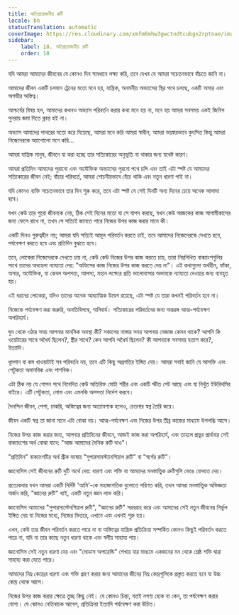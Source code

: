```yaml
---
title: অতিপ্রয়োজনীয় রুটি
locale: bn
statusTranslation: automatic
coverImage: https://res.cloudinary.com/xmfm6mhw3gwctndtcubgx2rptnae/image/upload/v1740468922/small_cover_tratado_de_psicologia_revolucionaria_a4c0dca4e0.webp
sidebar:
    label: 18. অতিপ্রয়োজনীয় রুটি
    order: 18
---
```

যদি আমরা আমাদের জীবনের যে কোনও দিন সাবধানে লক্ষ্য করি, তবে দেখব যে আমরা সচেতনভাবে বাঁচতে জানি না।

আমাদের জীবন একটি চলমান ট্রেনের মতো মনে হয়, যান্ত্রিক, অনমনীয় অভ্যাসের স্থির পথে চলছে, একটি অসার এবং অগভীর অস্তিত্ব।

আশ্চর্যের বিষয় হল, আমাদের কখনও অভ্যাস পরিবর্তন করার কথা মনে হয় না, মনে হয় আমরা সবসময় একই জিনিস পুনরায় জমা দিতে ক্লান্ত হই না।

অভ্যাস আমাদের পাথরের মতো করে দিয়েছে, আমরা মনে করি আমরা স্বাধীন; আমরা ভয়ঙ্করভাবে কুৎসিত কিন্তু আমরা নিজেদেরকে অ্যাপোলো মনে করি...

আমরা যান্ত্রিক মানুষ, জীবনে যা করা হচ্ছে তার সত্যিকারের অনুভূতি না থাকার জন্য যথেষ্ট কারণ।

আমরা প্রতিদিন আমাদের পুরানো এবং অযৌক্তিক অভ্যাসের পুরনো পথে চলি এবং তাই এটা স্পষ্ট যে আমাদের সত্যিকারের জীবন নেই; বাঁচার পরিবর্তে, আমরা শোচনীয়ভাবে বেঁচে থাকি এবং নতুন ধারণা পাই না।

যদি কোনও ব্যক্তি সচেতনভাবে তার দিন শুরু করে, তবে এটা স্পষ্ট যে সেই দিনটি অন্য দিনের চেয়ে অনেক আলাদা হবে।

যখন কেউ তার পুরো জীবনকে নেয়, ঠিক সেই দিনের মতো যা সে যাপন করছে, যখন কেউ আজকের কাজ আগামীকালের জন্য ফেলে রাখে না, তখন সে সত্যিই জানতে পারে নিজের উপর কাজ করার মানে কী।

একটি দিনও গুরুত্বহীন নয়; আমরা যদি সত্যিই আমূল পরিবর্তন করতে চাই, তবে আমাদের নিজেদেরকে দেখতে হবে, পর্যবেক্ষণ করতে হবে এবং প্রতিদিন বুঝতে হবে।

তবে, লোকেরা নিজেদেরকে দেখতে চায় না, কেউ কেউ নিজের উপর কাজ করতে চায়, তারা নিম্নলিখিত বাক্যাংশগুলির সাথে তাদের অবহেলা ন্যায্যতা দেয়: "অফিসের কাজ নিজের উপর কাজ করতে দেয় না"। এই কথাগুলো অর্থহীন, ফাঁকা, অসার, অযৌক্তিক, যা কেবল অলসতা, আলস্য, মহান লক্ষ্যের প্রতি ভালোবাসার অভাবকে ন্যায্যতা দেওয়ার জন্য ব্যবহৃত হয়।

এই ধরনের লোকেরা, যদিও তাদের অনেক আধ্যাত্মিক উদ্বেগ রয়েছে, এটা স্পষ্ট যে তারা কখনই পরিবর্তন হবে না।

নিজেকে পর্যবেক্ষণ করা জরুরি, অনতিবিলম্বে, অনিবার্য। সত্যিকারের পরিবর্তনের জন্য অন্তরঙ্গ আত্ম-পর্যবেক্ষণ অপরিহার্য।

ঘুম থেকে ওঠার সময় আপনার মানসিক অবস্থা কী? সকালের নাস্তার সময় আপনার মেজাজ কেমন থাকে? আপনি কি ওয়েটারের সাথে অধৈর্য ছিলেন?, স্ত্রীর সাথে? কেন আপনি অধৈর্য ছিলেন? কী আপনাকে সবসময় হতাশ করে?, ইত্যাদি।

ধূমপান বা কম খাওয়াটাই সব পরিবর্তন নয়, তবে এটি কিছু অগ্রগতির ইঙ্গিত দেয়। আমরা সবাই জানি যে আসক্তি এবং পেটুকতা অমানবিক এবং পাশবিক।

এটা ঠিক নয় যে গোপন পথে নিবেদিত কেউ অতিরিক্ত মোটা শরীর এবং একটি স্ফীত পেট আছে এবং যা নিখুঁত ইউরিথমির বাইরে। এটি পেটুকতা, লোভ এবং এমনকি অলসতা নির্দেশ করবে।

দৈনন্দিন জীবন, পেশা, চাকরি, অস্তিত্বের জন্য অত্যাবশ্যক হলেও, চেতনার স্বপ্ন তৈরি করে।

জীবন একটি স্বপ্ন তা জানা মানে এটা বোঝা নয়। আত্ম-পর্যবেক্ষণ এবং নিজের উপর তীব্র কাজের মাধ্যমে উপলব্ধি আসে।

নিজের উপর কাজ করার জন্য, আপনার প্রতিদিনের জীবনে, আজই কাজ করা অপরিহার্য, এবং তাহলে প্রভুর প্রার্থনার সেই বাক্যাংশের অর্থ বোঝা যাবে: "আজ আমাদের দৈনিক রুটি দাও"।

"প্রতিদিন" বাক্যাংশটির অর্থ গ্রীক ভাষায় "সুপারসাবস্ট্যানশিয়াল রুটি" বা "স্বর্গের রুটি"।

জ্ঞানোসিস সেই জীবনের রুটি দুটি অর্থে দেয়: ধারণা এবং শক্তি যা আমাদের মনস্তাত্ত্বিক ত্রুটিগুলি ভেঙে ফেলতে দেয়।

প্রত্যেকবার যখন আমরা একটি নির্দিষ্ট 'আমি'-কে মহাজাগতিক ধুলোতে পরিণত করি, তখন আমরা মনস্তাত্ত্বিক অভিজ্ঞতা অর্জন করি, "জ্ঞানের রুটি" খাই, একটি নতুন জ্ঞান লাভ করি।

জ্ঞানোসিস আমাদের "সুপারসাস্টেনশিয়াল রুটি", "জ্ঞানের রুটি" সরবরাহ করে এবং আমাদের সেই নতুন জীবনের নির্ভুল ইঙ্গিত দেয় যা নিজের মধ্যে, নিজের ভিতরে, এখানে এবং এখনই শুরু হয়।

এখন, কেউ তার জীবন পরিবর্তন করতে পারে না বা অস্তিত্বের যান্ত্রিক প্রতিক্রিয়া সম্পর্কিত কোনও কিছুই পরিবর্তন করতে পারে না, যদি না তার কাছে নতুন ধারণা থাকে এবং স্বর্গীয় সাহায্য পায়।

জ্ঞানোসিস সেই নতুন ধারণা দেয় এবং "মোডাস অপারেন্ডি" শেখায় যার মাধ্যমে একজনের মন থেকে শ্রেষ্ঠ শক্তি দ্বারা সাহায্য করা যেতে পারে।

আমাদের নিম্ন কেন্দ্রের ধারণা এবং শক্তি গ্রহণ করার জন্য আমাদের জীবের নিম্ন কেন্দ্রগুলিকে প্রস্তুত করতে হবে যা উচ্চ কেন্দ্র থেকে আসে।

নিজের উপর কাজ করার ক্ষেত্রে তুচ্ছ কিছু নেই। যে কোনও চিন্তা, যতই নগণ্য হোক না কেন, তা পর্যবেক্ষণ করার যোগ্য। যে কোনও নেতিবাচক আবেগ, প্রতিক্রিয়া ইত্যাদি পর্যবেক্ষণ করা উচিত।

